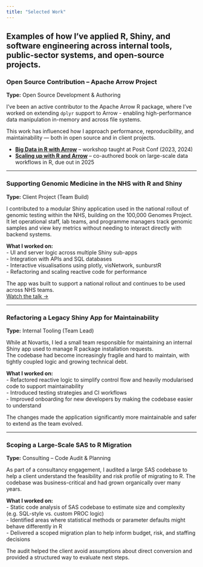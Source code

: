 ```yaml
---
title: "Selected Work"
---
```


**Examples of how I've applied R, Shiny, and software engineering across internal tools, public-sector systems, and open-source projects.**
---

### **Open Source Contribution – Apache Arrow Project**  
**Type:** Open Source Development & Authoring  

I've been an active contributor to the Apache Arrow R package, where I've worked on extending `dplyr` support to Arrow - enabling high-performance data manipulation in-memory and across file systems.

This work has influenced how I approach performance, reproducibility, and maintainability — both in open source and in client projects.

- **[Big Data in R with Arrow](https://posit-conf-2024.github.io/arrow/)** – workshop taught at Posit Conf (2023, 2024)  
- **[Scaling up with R and Arrow](https://arrowrbook.com)** – co-authored book on large-scale data workflows in R, due out in 2025

---

### **Supporting Genomic Medicine in the NHS with R and Shiny**  
**Type:** Client Project (Team Build)  

I contributed to a modular Shiny application used in the national rollout of genomic testing within the NHS, building on the 100,000 Genomes Project.  
It let operational staff, lab teams, and programme managers track genomic samples and view key metrics without needing to interact directly with backend systems.

**What I worked on:**  
- UI and server logic across multiple Shiny sub-apps  
- Integration with APIs and SQL databases  
- Interactive visualisations using plotly, visNetwork, sunburstR  
- Refactoring and scaling reactive code for performance  

The app was built to support a national rollout and continues to be used across NHS teams.  
[Watch the talk →](https://www.youtube.com/watch?v=dCLgpnF1DD8&ab_channel=PositPBC)

---

### **Refactoring a Legacy Shiny App for Maintainability**  
**Type:** Internal Tooling (Team Lead)  

While at Novartis, I led a small team responsible for maintaining an internal Shiny app used to manage R package installation requests.  
The codebase had become increasingly fragile and hard to maintain, with tightly coupled logic and growing technical debt.

**What I worked on:**  
- Refactored reactive logic to simplify control flow and heavily modularised code to support maintainability  
- Introduced testing strategies and CI workflows  
- Improved onboarding for new developers by making the codebase easier to understand  

The changes made the application significantly more maintainable and safer to extend as the team evolved.

---

### **Scoping a Large-Scale SAS to R Migration**  
**Type:** Consulting – Code Audit & Planning  

As part of a consultancy engagement, I audited a large SAS codebase to help a client understand the feasibility and risk profile of migrating to R. The codebase was business-critical and had grown organically over many years.

**What I worked on:**  
- Static code analysis of SAS codebase to estimate size and complexity (e.g. SQL-style vs. custom PROC logic)  
- Identified areas where statistical methods or parameter defaults might behave differently in R  
- Delivered a scoped migration plan to help inform budget, risk, and staffing decisions  

The audit helped the client avoid assumptions about direct conversion and provided a structured way to evaluate next steps.
